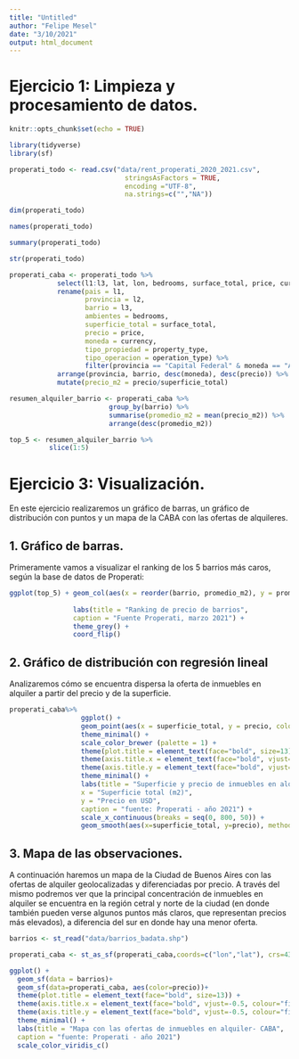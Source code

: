 ```yaml
---
title: "Untitled"
author: "Felipe Mesel"
date: "3/10/2021"
output: html_document
---
```


# Ejercicio 1: Limpieza y procesamiento de datos.

```r
knitr::opts_chunk$set(echo = TRUE)
```

```r
library(tidyverse)
library(sf)
```

```r
properati_todo <- read.csv("data/rent_properati_2020_2021.csv",
                             stringsAsFactors = TRUE,
                             encoding ="UTF-8",
                             na.strings=c("","NA"))
```

```r
dim(properati_todo)
```
```r
names(properati_todo)
```
```r
summary(properati_todo)
```

```r
str(properati_todo)
```

```r
properati_caba <- properati_todo %>%
            select(l1:l3, lat, lon, bedrooms, surface_total, price, currency, property_type, operation_type)%>%
            rename(pais = l1, 
                   provincia = l2, 
                   barrio = l3,
                   ambientes = bedrooms,
                   superficie_total = surface_total, 
                   precio = price, 
                   moneda = currency,
                   tipo_propiedad = property_type,
                   tipo_operacion = operation_type) %>%
                   filter(provincia == "Capital Federal" & moneda == "ARS" & tipo_propiedad %in% c("Departamento", "Casa") & !is.na(barrio) & !is.na(lat) & !is.na(lon) & !is.na(precio) & precio >5000 & precio < 300000 & !is.na(superficie_total) & superficie_total > 18 & superficie_total < 800 &  !is.na(ambientes)) %>%
            arrange(provincia, barrio, desc(moneda), desc(precio)) %>%
            mutate(precio_m2 = precio/superficie_total)
```

```r
resumen_alquiler_barrio <- properati_caba %>%
                         group_by(barrio) %>%
                         summarise(promedio_m2 = mean(precio_m2)) %>%
                         arrange(desc(promedio_m2))
```

```r
top_5 <- resumen_alquiler_barrio %>%
          slice(1:5)
```

# Ejercicio 3: Visualización.

En este ejercicio realizaremos un gráfico de barras, un gráfico de distribución con puntos y un mapa de la CABA con las ofertas de alquileres. 

## 1. Gráfico de barras.

Primeramente vamos a visualizar el ranking de los 5 barrios más caros, según la base de datos de Properati:

```r
ggplot(top_5) + geom_col(aes(x = reorder(barrio, promedio_m2), y = promedio_m2)) +
  
                labs(title = "Ranking de precio de barrios",
                caption = "Fuente Properati, marzo 2021") +
                theme_grey() + 
                coord_flip()
```

## 2. Gráfico de distribución con regresión lineal

Analizaremos cómo se encuentra dispersa la oferta de inmuebles en alquiler a partir del precio y de la superficie.

```r
properati_caba%>% 
                  ggplot() + 
                  geom_point(aes(x = superficie_total, y = precio, color = tipo_propiedad)) +
                  theme_minimal() +
                  scale_color_brewer (palette = 1) +
                  theme(plot.title = element_text(face="bold", size=13)) +
                  theme(axis.title.x = element_text(face="bold", vjust=-0.5, colour="firebrick", size=12)) +
                  theme(axis.title.y = element_text(face="bold", vjust=-0.5, colour="firebrick", size=12)) + 
                  theme_minimal() +
                  labs(title = "Superficie y precio de inmuebles en alquiler- CABA", 
                  x = "Superficie total (m2)",
                  y = "Precio en USD",
                  caption = "fuente: Properati - año 2021") + 
                  scale_x_continuous(breaks = seq(0, 800, 50)) +
                  geom_smooth(aes(x=superficie_total, y=precio), method = "lm", colour="dodgerblue4")
```



## 3. Mapa de las observaciones.

A continuación haremos un mapa de la Ciudad de Buenos Aires con las ofertas de alquiler geolocalizadas y diferenciadas por precio. A través del mismo podremos ver que la principal concentración de inmuebles en alquiler se encuentra en la región cetral y norte de la ciudad (en donde también pueden verse algunos puntos más claros, que representan precios más elevados), a diferencia del sur en donde hay una menor oferta.

```r
barrios <- st_read("data/barrios_badata.shp")
```


```r
properati_caba <- st_as_sf(properati_caba,coords=c("lon","lat"), crs=4326)
```

```r
ggplot() +
  geom_sf(data = barrios)+
  geom_sf(data=properati_caba, aes(color=precio))+
  theme(plot.title = element_text(face="bold", size=13)) +
  theme(axis.title.x = element_text(face="bold", vjust=-0.5, colour="firebrick", size=12)) +
  theme(axis.title.y = element_text(face="bold", vjust=-0.5, colour="firebrick", size=12)) + 
  theme_minimal() +
  labs(title = "Mapa con las ofertas de inmuebles en alquiler- CABA", 
  caption = "fuente: Properati - año 2021")
  scale_color_viridis_c()
```


